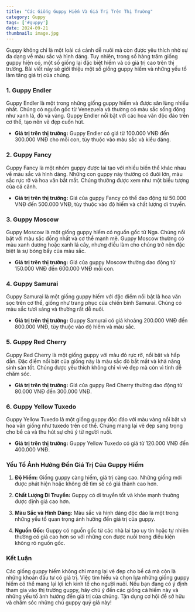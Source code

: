 ```yaml
---
title: "Các Giống Guppy Hiếm Và Giá Trị Trên Thị Trường"
category: Guppy
tags: ['#guppy']
date: 2024-09-21
thumbnail: image.jpg
---
```


Guppy không chỉ là một loài cá cảnh dễ nuôi mà còn được yêu thích nhờ sự đa dạng về màu sắc và hình dáng. Tuy nhiên, trong số hàng trăm giống guppy hiện có, một số giống lại đặc biệt hiếm và có giá trị cao trên thị trường. Bài viết này sẽ giới thiệu một số giống guppy hiếm và những yếu tố làm tăng giá trị của chúng.

### 1. **Guppy Endler**

Guppy Endler là một trong những giống guppy hiếm và được săn lùng nhiều nhất. Chúng có nguồn gốc từ Venezuela và thường có màu sắc sống động như xanh lá, đỏ và vàng. Guppy Endler nổi bật với các hoa văn độc đáo trên cơ thể, tạo nên vẻ đẹp cuốn hút. 

- **Giá trị trên thị trường:** Guppy Endler có giá từ 100.000 VNĐ đến 300.000 VNĐ cho mỗi con, tùy thuộc vào màu sắc và kiểu dáng.

### 2. **Guppy Fancy**

Guppy Fancy là một nhóm guppy được lai tạo với nhiều biến thể khác nhau về màu sắc và hình dáng. Những con guppy này thường có đuôi lớn, màu sắc rực rỡ và hoa văn bắt mắt. Chúng thường được xem như một biểu tượng của cá cảnh.

- **Giá trị trên thị trường:** Giá của guppy Fancy có thể dao động từ 50.000 VNĐ đến 500.000 VNĐ, tùy thuộc vào độ hiếm và chất lượng di truyền.

### 3. **Guppy Moscow**

Guppy Moscow là một giống guppy hiếm có nguồn gốc từ Nga. Chúng nổi bật với màu sắc đồng nhất và cơ thể mạnh mẽ. Guppy Moscow thường có màu xanh dương hoặc xanh lá cây, nhưng điều làm cho chúng trở nên đặc biệt là sự bóng bẩy của màu sắc.

- **Giá trị trên thị trường:** Giá của guppy Moscow thường dao động từ 150.000 VNĐ đến 600.000 VNĐ mỗi con.

### 4. **Guppy Samurai**

Guppy Samurai là một giống guppy hiếm với đặc điểm nổi bật là hoa văn sọc trên cơ thể, giống như trang phục của chiến binh Samurai. Chúng có màu sắc tươi sáng và thường rất dễ nuôi.

- **Giá trị trên thị trường:** Guppy Samurai có giá khoảng 200.000 VNĐ đến 800.000 VNĐ, tùy thuộc vào độ hiếm và màu sắc.

### 5. **Guppy Red Cherry**

Guppy Red Cherry là một giống guppy với màu đỏ rực rỡ, nổi bật và hấp dẫn. Đặc điểm nổi bật của giống này là màu sắc đỏ bắt mắt và khả năng sinh sản tốt. Chúng được yêu thích không chỉ vì vẻ đẹp mà còn vì tính dễ chăm sóc.

- **Giá trị trên thị trường:** Giá của guppy Red Cherry thường dao động từ 80.000 VNĐ đến 300.000 VNĐ.

### 6. **Guppy Yellow Tuxedo**

Guppy Yellow Tuxedo là một giống guppy độc đáo với màu vàng nổi bật và hoa văn giống như tuxedo trên cơ thể. Chúng mang lại vẻ đẹp sang trọng cho bể cá và thu hút sự chú ý từ người nuôi.

- **Giá trị trên thị trường:** Guppy Yellow Tuxedo có giá từ 120.000 VNĐ đến 400.000 VNĐ.

### **Yếu Tố Ảnh Hưởng Đến Giá Trị Của Guppy Hiếm**

1. **Độ Hiếm:** Giống guppy càng hiếm, giá trị càng cao. Những giống mới được phát hiện hoặc không dễ tìm sẽ có giá thành cao hơn.
   
2. **Chất Lượng Di Truyền:** Guppy có di truyền tốt và khỏe mạnh thường được định giá cao hơn.

3. **Màu Sắc và Hình Dáng:** Màu sắc và hình dáng độc đáo là một trong những yếu tố quan trọng ảnh hưởng đến giá trị của guppy.

4. **Nguồn Gốc:** Guppy có nguồn gốc từ các nhà lai tạo uy tín hoặc tự nhiên thường có giá cao hơn so với những con được nuôi trong điều kiện không rõ nguồn gốc.

### **Kết Luận**

Các giống guppy hiếm không chỉ mang lại vẻ đẹp cho bể cá mà còn là những khoản đầu tư có giá trị. Việc tìm hiểu và chọn lựa những giống guppy hiếm có thể mang lại lợi ích kinh tế cho người nuôi. Nếu bạn đang có ý định tham gia vào thị trường guppy, hãy chú ý đến các giống cá hiếm này và những yếu tố ảnh hưởng đến giá trị của chúng. Tận dụng cơ hội để sở hữu và chăm sóc những chú guppy quý giá này!